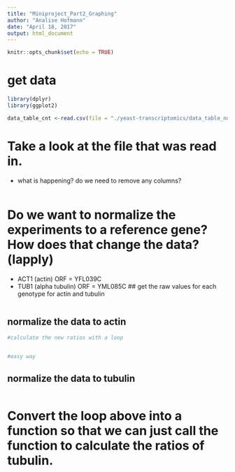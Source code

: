 ```yaml
---
title: "Miniproject_Part2_Graphing"
author: "Analise Hofmann"
date: "April 18, 2017"
output: html_document
---
```


```r
knitr::opts_chunk$set(echo = TRUE)
```
# get data
```r
library(dplyr)
library(ggplot2)

data_table_cnt <-read.csv(file = "./yeast-transcriptomics/data_table_normal.csv")

```

# Take a look at the file that was read in. 
 - what is happening? do we need to remove any columns?
```r



```

# Do we want to normalize the experiments to a reference gene? How does that change the data? (lapply)
  - ACT1 (actin) ORF = YFL039C
  - TUB1 (alpha tubulin) ORF = YML085C
## get the raw values for each genotype for actin and tubulin  
```r


```

## normalize the data to actin
```r


#calculate the new ratios with a loop


#easy way

```

## normalize the data to tubulin
```r


```


# Convert the loop above into a function so that we can just call the function to calculate the ratios of tubulin.
```r

```
